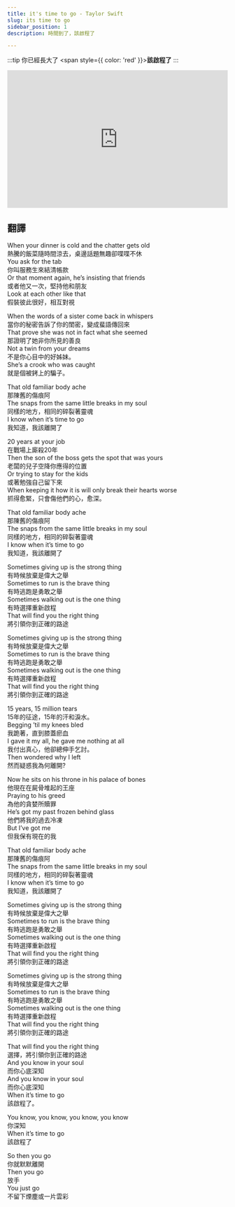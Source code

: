 ---
title: it's time to go - Taylor Swift
slug: its time to go
sidebar_position: 1
description: 時間到了，該啟程了

---
:::tip 你已經長大了
<span style={{ color: 'red' }}><b>該啟程了</b></span>
:::

<iframe width="100%" height="315" src="https://www.youtube.com/embed/1iRbIYkccgw" title="YouTube video player" frameborder="0" allow="accelerometer; autoplay; clipboard-write; encrypted-media; gyroscope; picture-in-picture; web-share" allowfullscreen></iframe>  

## 翻譯
When your dinner is cold and the chatter gets old  
熱騰的飯菜隨時間涼去，桌邊話題無趣卻喋喋不休  
You ask for the tab  
你叫服務生來結清帳款  
Or that moment again, he’s insisting that friends  
或者他又一次，堅持他和朋友  
Look at each other like that  
假裝彼此很好，相互對視  
  
When the words of a sister come back in whispers  
當你的秘密告訴了你的閨密，變成蜚語傳回來  
That prove she was not in fact what she seemed  
那證明了她非你所見的善良  
Not a twin from your dreams  
不是你心目中的好姊妹。  
She’s a crook who was caught  
就是個被銬上的騙子。  
  
That old familiar body ache  
那陳舊的傷痕阿  
The snaps from the same little breaks in my soul  
同樣的地方，相同的碎裂著靈魂  
I know when it’s time to go  
我知道，我該離開了  
  
20 years at your job  
在戰場上廝殺20年  
Then the son of the boss gets the spot that was yours  
老闆的兒子空降你應得的位置  
Or trying to stay for the kids  
或著勉強自己留下來  
When keeping it how it is will only break their hearts worse  
抓得愈緊，只會傷他們的心，愈深。  
  
That old familiar body ache  
那陳舊的傷痕阿  
The snaps from the same little breaks in my soul  
同樣的地方，相同的碎裂著靈魂  
I know when it’s time to go  
我知道，我該離開了  
  
Sometimes giving up is the strong thing  
有時候放棄是偉大之舉  
Sometimes to run is the brave thing  
有時逃跑是勇敢之舉  
Sometimes walking out is the one thing  
有時選擇重新啟程  
That will find you the right thing  
將引領你到正確的路途  
  
Sometimes giving up is the strong thing  
有時候放棄是偉大之舉  
Sometimes to run is the brave thing  
有時逃跑是勇敢之舉  
Sometimes walking out is the one thing  
有時選擇重新啟程  
That will find you the right thing  
將引領你到正確的路途  
  
15 years, 15 million tears  
15年的征途，15年的汗和淚水。  
Begging ’til my knees bled  
我跪著，直到膝蓋瘀血  
I gave it my all, he gave me nothing at all  
我付出真心，他卻總伸手乞討。  
Then wondered why I left  
然而疑惑我為何離開?  
  
Now he sits on his throne in his palace of bones  
他現在在屍骨堆起的王座  
Praying to his greed  
為他的貪婪所贖罪  
He’s got my past frozen behind glass  
他們將我的過去冷凍  
But I’ve got me  
但我保有現在的我  
  
That old familiar body ache  
那陳舊的傷痕阿  
The snaps from the same little breaks in my soul  
同樣的地方，相同的碎裂著靈魂  
I know when it’s time to go  
我知道，我該離開了  
  
Sometimes giving up is the strong thing  
有時候放棄是偉大之舉  
Sometimes to run is the brave thing  
有時逃跑是勇敢之舉  
Sometimes walking out is the one thing  
有時選擇重新啟程  
That will find you the right thing  
將引領你到正確的路途  
  
Sometimes giving up is the strong thing  
有時候放棄是偉大之舉  
Sometimes to run is the brave thing  
有時逃跑是勇敢之舉  
Sometimes walking out is the one thing  
有時選擇重新啟程  
That will find you the right thing  
將引領你到正確的路途  
  
That will find you the right thing  
選擇，將引領你到正確的路途  
And you know in your soul  
而你心底深知  
And you know in your soul  
而你心底深知  
When it’s time to go  
該啟程了。  
  
You know, you know, you know, you know  
你深知  
When it’s time to go   
該啟程了  
  
So then you go  
你就默默離開  
Then you go  
放手  
You just go  
不留下煙塵或一片雲彩  

